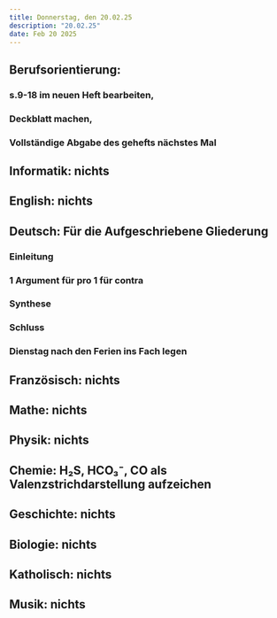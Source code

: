```yaml
---
title: Donnerstag, den 20.02.25
description: "20.02.25"
date: Feb 20 2025
---
```

## Berufsorientierung: 
###    s.9-18 im neuen Heft bearbeiten,
###    Deckblatt machen, 
###    Vollständige Abgabe des gehefts nächstes Mal
## Informatik: nichts
## English: nichts
## Deutsch: Für die Aufgeschriebene Gliederung
###    Einleitung
###    1 Argument für pro 1 für contra
###    Synthese
###    Schluss
###    Dienstag nach den Ferien ins Fach legen
## Französisch: nichts
## Mathe: nichts
## Physik: nichts
## Chemie: H₂S, HCO₃⁻, CO als Valenzstrichdarstellung aufzeichen
## Geschichte: nichts
## Biologie: nichts
## Katholisch: nichts
## Musik: nichts